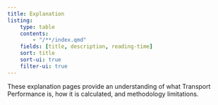 ```yaml
---
title: Explanation
listing:
    type: table
    contents:
        - "/**/index.qmd"
    fields: [title, description, reading-time]
    sort: title
    sort-ui: true
    filter-ui: true
---
```


These explanation pages provide an understanding of what Transport Performance is, how it is calculated, and methodology limitations.
